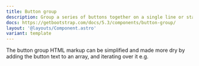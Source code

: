 ```yaml
---
title: Button group
description: Group a series of buttons together on a single line or stack them in a vertical column.
docs: https://getbootstrap.com/docs/5.3/components/button-group/
layout: '@layouts/Component.astro'
variant: template
---
```


The button group HTML markup can be simplified and made more dry by adding the button text to an array, and iterating over it e.g.


<Example>
  <Standard slot="component"/>
  <Fragment slot="code" set:html={rawStandard} />
</Example>

